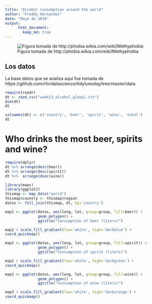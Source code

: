 ```yaml
---
title: "Alcohol consumption around the world"
author: "Freddy Hernandez"
date: "Mayo de 2018"
output:  
      html_document:  
        keep_md: true
---
```


![Figura tomada de http://phobia.wikia.com/wiki/Methyphobia](alcohol.jpg)

## Los datos
La base datos que se analiza aquí fue tomada de https://github.com/rfordatascience/tidytuesday/tree/master/data.

```r
require(readr)
dt <- read_csv("week13_alcohol_global.txt")
dim(dt)
dt
```

```r
colnames(dt) <- c('country', 'beer', 'spirit', 'wine', 'total')
dt
```


# Who drinks the most beer, spirits and wine?
```r
require(dplyr)
dt %>% arrange(desc(beer))
dt %>% arrange(desc(spirit))
dt %>%  arrange(desc(wine))
```

```r
library(maps)
library(ggplot2)
thismap <- map_data("world")
thismap$country <- thismap$region
datos <- full_join(thismap, dt, by='country')
```

```r
map1 <- ggplot(datos, aes(long, lat, group=group, fill=beer)) +
               geom_polygon() + 
               ggtitle("Consumption of beer (liters)")

map1 + scale_fill_gradient(low='white', high='darkblue') +
coord_quickmap()
```

```r
map2 <- ggplot(datos, aes(long, lat, group=group, fill=spirit)) +
               geom_polygon() + 
               ggtitle("Consumption of spirit (liters)")

map2 + scale_fill_gradient(low='white', high='darkgreen') +
coord_quickmap()
```

```r
map3 <- ggplot(datos, aes(long, lat, group=group, fill=wine)) +
               geom_polygon() + 
               ggtitle("Consumption of wine (liters)")

map3 + scale_fill_gradient(low='white', high='darkorange') +
coord_quickmap()
```




